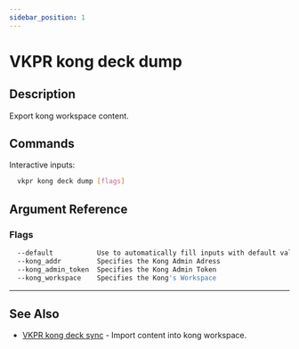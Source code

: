 ```yaml
---
sidebar_position: 1
---
```


# VKPR kong deck dump

## Description

Export kong workspace content.

## Commands

Interactive inputs:

```bash
  vkpr kong deck dump [flags]
```

## Argument Reference

### Flags

```sh
  --default           Use to automatically fill inputs with default values
  --kong_addr         Specifies the Kong Admin Adress
  --kong_admin_token  Specifies the Kong Admin Token
  --kong_workspace    Specifies the Kong's Workspace
```

---

## See Also

- [VKPR kong deck sync](/docs/commands/kong/deck/sync) - Import content into kong workspace.
